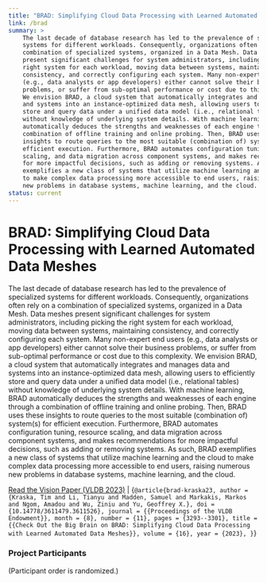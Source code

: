 ```yaml
---
title: "BRAD: Simplifying Cloud Data Processing with Learned Automated Data Meshes"
link: /brad
summary: >
    The last decade of database research has led to the prevalence of specialized
    systems for different workloads. Consequently, organizations often rely on a
    combination of specialized systems, organized in a Data Mesh. Data meshes
    present significant challenges for system administrators, including picking the
    right system for each workload, moving data between systems, maintaining
    consistency, and correctly configuring each system. Many non-expert end users
    (e.g., data analysts or app developers) either cannot solve their business
    problems, or suffer from sub-optimal performance or cost due to this complexity.
    We envision BRAD, a cloud system that automatically integrates and manages data
    and systems into an instance-optimized data mesh, allowing users to efficiently
    store and query data under a unified data model (i.e., relational tables)
    without knowledge of underlying system details. With machine learning, BRAD
    automatically deduces the strengths and weaknesses of each engine through a
    combination of offline training and online probing. Then, BRAD uses these
    insights to route queries to the most suitable (combination of) system(s) for
    efficient execution. Furthermore, BRAD automates configuration tuning, resource
    scaling, and data migration across component systems, and makes recommendations
    for more impactful decisions, such as adding or removing systems. As such, BRAD
    exemplifies a new class of systems that utilize machine learning and the cloud
    to make complex data processing more accessible to end users, raising numerous
    new problems in database systems, machine learning, and the cloud.
status: current
---
```



# BRAD: Simplifying Cloud Data Processing with Learned Automated Data Meshes

The last decade of database research has led to the prevalence of specialized
systems for different workloads. Consequently, organizations often rely on a
combination of specialized systems, organized in a Data Mesh. Data meshes
present significant challenges for system administrators, including picking the
right system for each workload, moving data between systems, maintaining
consistency, and correctly configuring each system. Many non-expert end users
(e.g., data analysts or app developers) either cannot solve their business
problems, or suffer from sub-optimal performance or cost due to this complexity.
We envision BRAD, a cloud system that automatically integrates and manages data
and systems into an instance-optimized data mesh, allowing users to efficiently
store and query data under a unified data model (i.e., relational tables)
without knowledge of underlying system details. With machine learning, BRAD
automatically deduces the strengths and weaknesses of each engine through a
combination of offline training and online probing. Then, BRAD uses these
insights to route queries to the most suitable (combination of) system(s) for
efficient execution. Furthermore, BRAD automates configuration tuning, resource
scaling, and data migration across component systems, and makes recommendations
for more impactful decisions, such as adding or removing systems. As such, BRAD
exemplifies a new class of systems that utilize machine learning and the cloud
to make complex data processing more accessible to end users, raising numerous
new problems in database systems, machine learning, and the cloud.

<a href="https://doi.org/10.14778/3611479.3611526" target="_blank">Read the Vision Paper (VLDB 2023)</a>
 | 
<Bibtex withToggle={true}>{`@article{brad-kraska23,
  author = {Kraska, Tim and Li, Tianyu and Madden, Samuel and Markakis, Markos
    and Ngom, Amadou and Wu, Ziniu and Yu, Geoffrey X.},
  doi = {10.14778/3611479.3611526},
  journal = {{Proceedings of the VLDB Endowment}},
  month = {8},
  number = {11},
  pages = {3293--3301},
  title = {{Check Out the Big Brain on BRAD: Simplifying Cloud Data Processing
    with Learned Automated Data Meshes}},
  volume = {16},
  year = {2023},
}`}</Bibtex>

### Project Participants

<p>
<RandomOrder items={[
  "Ferdinand Kossmann",
  "Tim Kraska",
  "Tianyu Li",
  "Samuel Madden",
  "Markos Markakis",
  "Amadou Ngom",
  "Ziniu Wu",
  "Geoffrey Yu",
]} />
</p>

<p>(Participant order is randomized.)</p>
